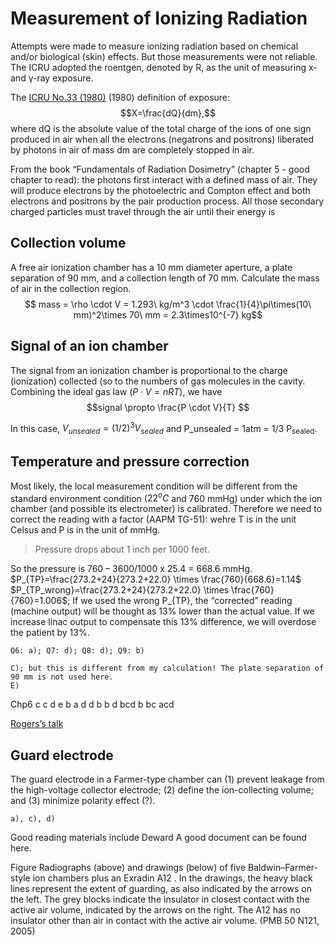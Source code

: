 # Measurement of Ionizing Radiation {#measurement}

Attempts were made to measure ionizing radiation based on chemical and/or biological (skin) effects. But those measurements were not reliable. The ICRU adopted the roentgen, denoted by R, as the unit of measuring x- and γ-ray exposure. 

The [ICRU No.33 (1980)](https://onlinelibrary.wiley.com/doi/abs/10.1002/jlcr.2580180918) (1980) definition of exposure: 
$$X=\frac{dQ}{dm},$$
where dQ is the absolute value of the total charge of the ions of one sign produced in air when all the electrons (negatrons and positrons) liberated by photons in air of mass dm are completely stopped in air.

From the book “Fundamentals of Radiation Dosimetry” (chapter 5 - good chapter to read): the photons first interact with a defined mass of air. They will produce electrons by the photoelectric and Compton effect and both electrons and positrons by the pair production process. All those secondary charged particles must travel through the air until their energy is 

## Collection volume
A free air ionization chamber has a 10 mm diameter aperture, a plate separation of 90 mm, and a collection length of 70 mm. Calculate the mass of air in the collection region. 
$$ mass = \rho \cdot V = 1.293\ kg/m^3 \cdot \frac{1}{4}\pi\times(10\ mm)^2\times 70\ mm = 2.3\times10^{-7} kg$$


## Signal of an ion chamber
The signal from an ionization chamber is proportional to the charge (ionization) collected (so to the numbers of gas molecules in the cavity. Combining the ideal gas law ($P \cdot V = nRT$), we have $$signal \propto \frac{P \cdot V}{T} $$

In this case, $V_{unsealed}=(1/2)^3 V_{sealed}$ and P_unsealed = 1atm = 1/3 P~sealed~.

## Temperature and pressure correction

Most likely, the local measurement condition will be different from the standard environment condition ($22^{o}C$ and 760 mmHg) under which the ion chamber (and possible its electrometer) is calibrated. Therefore we need to correct the reading with a factor (AAPM TG-51):
\begin{equation}
  P_{TP}=\frac{(237.2+T)}{(273.2+22.0)}\times\frac{760}{P},
  (\#eq:ptp)
\end{equation}
wehre T is in the unit Celsus and P is in the unit of mmHg. 

>Pressure drops about 1 inch per 1000 feet. 

So the pressure is 760 – 3600/1000 x 25.4 = 668.6 mmHg.
$P_{TP}=\frac{273.2+24}{273.2+22.0} \times \frac{760}{668.6}=1.14$
$P_{TP_wrong}=\frac{273.2+24}{273.2+22.0} \times \frac{760}{760}=1.006$; 
If we used the wrong P_{TP}, the “corrected” reading (machine output) will be thought as 13% lower than the actual value. If we increase linac output to compensate this 13% difference, we will overdose the patient by 13%.  

`Q6: a); Q7: d); Q8: d); Q9: b)`



	C); but this is different from my calculation! The plate separation of 90 mm is not used here.
	E)


Chp6 c c d e b a d d b b d bcd b bc acd

[Rogers's talk](https://www.aapm.org/meetings/09SS/documents/05Seuntjens-MonteCarloIntro.pdf)
 
## Guard electrode

The guard electrode in a Farmer-type chamber can (1) prevent leakage from the high-voltage collector electrode; (2) define the ion-collecting volume; and (3) minimize polarity effect (?).

`a), c), d)`

Good reading materials include Deward A good document can be found here.

Figure Radiographs (above) and drawings (below) of five Baldwin–Farmer-style ion chambers plus an Exradin A12 . In the drawings, the heavy black lines represent the extent of guarding, as also indicated by the arrows on the left. The grey blocks indicate the insulator in closest contact with the active air volume, indicated by the arrows on the right. The A12 has no insulator other than air in contact with the active air volume. (PMB 50 N121, 2005)





